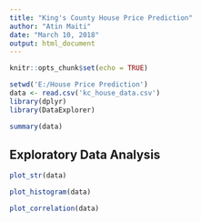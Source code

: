 ```yaml
---
title: "King's County House Price Prediction"
author: "Atin Maiti"
date: "March 10, 2018"
output: html_document
---
```


```r
knitr::opts_chunk$set(echo = TRUE)
```

```r
setwd('E:/House Price Prediction')
data <- read.csv('kc_house_data.csv')
library(dplyr)
library(DataExplorer)
```


```r
summary(data)
```

## Exploratory Data Analysis

```r
plot_str(data)

plot_histogram(data)

plot_correlation(data)
```

